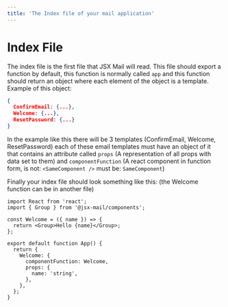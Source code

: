 ```yaml
---
title: 'The Index file of your mail application'
---
```


# Index File

The index file is the first file that JSX Mail will read. This file should export a function by default, this function is normally called `app` and this function should return an object where each element of the object is a template. Example of this object:

```json
{
  ConfirmEmail: {...},
  Welcome: {...},
  ResetPassword: {...}
}
```

In the example like this there will be 3 templates (ConfirmEmail, Welcome, ResetPassword) each of these email templates must have an object of it that contains an attribute called `props` (A representation of all props with data set to them) and `componentFunction` (A react component in function form, is not: `<SameComponent />` must be: `SameComponent`)

Finally your index file should look something like this: (the Welcome function can be in another file)

```tsx
import React from 'react';
import { Group } from '@jsx-mail/components';

const Welcome = ({ name }) => {
  return <Group>Hello {name}</Group>;
};

export default function App() {
  return {
    Welcome: {
      componentFunction: Welcome,
      props: {
        name: 'string',
      },
    },
  };
}
```

